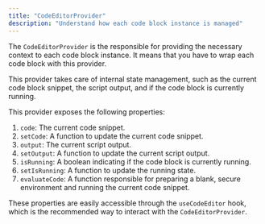 ```yaml
---
title: "CodeEditorProvider"
description: "Understand how each code block instance is managed"
---
```


The `CodeEditorProvider` is the responsible for providing the necessary context to each code block instance. It means that you have to wrap each code block with this provider.

This provider takes care of internal state management, such as the current code block snippet, the script output, and if the code block is currently running.

This provider exposes the following properties:

1. `code`: The current code snippet.
2. `setCode`: A function to update the current code snippet.
3. `output`: The current script output.
4. `setOutput`: A function to update the current script output.
5. `isRunning`: A boolean indicating if the code block is currently running.
6. `setIsRunning`: A function to update the running state.
7. `evaluateCode`: A function responsible for preparing a blank, secure environment and running the current code snippet.

These properties are easily accessible through the `useCodeEditor` hook, which is the recommended way to interact with the `CodeEditorProvider`.